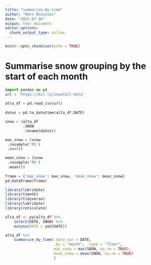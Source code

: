 ```yaml
---
title: "summarise-by-time"
author: "Matt Rosinski"
date: "2022-07-16"
output: html_document
editor_options: 
  chunk_output_type: inline
---
```


```r
knitr::opts_chunk$set(echo = TRUE)
```

# Summarise snow grouping by the start of each month
```python
import pandas as pd
url = 'https://bit.ly/snowfall-data'
    
alta_df = pd.read_csv(url)
    
dates = pd.to_datetime(alta_df.DATE)

snow = (alta_df
        .SNOW
        .rename(dates))

max_snow = (snow
 .resample('MS')
 .max())

mean_snow = (snow
 .resample('MS')
 .mean())
 
frame = {'max_snow': max_snow, 'mean_snow': mean_snow}
pd.DataFrame(frame)

```


```r
library(lubridate)
library(timetk)
library(tidyverse)
library(lubridate)
library(reticulate)

alta_df <- py$alta_df %>%
    select(DATE, SNOW) %>%
    mutate(DATE = ymd(DATE)) 

alta_df %>%
    summarise_by_time(.date_var = DATE,
                      .by = "month", .type = "floor",
                      max_snow = max(SNOW, na.rm = TRUE),
                      mean_snow = mean(SNOW, na.rm = TRUE)
                      )


```
